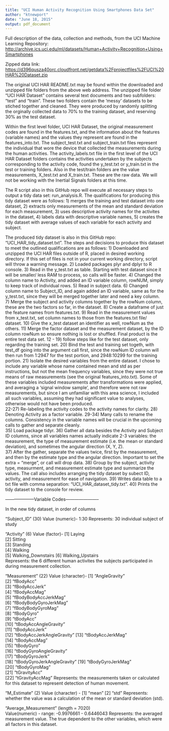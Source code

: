 ```yaml
---
title: "UCI Human Activity Recognition Using Smartphones Data Set"
author: "ktnewport"
date: "June 18, 2015"
output: pdf_document
---
```


Full description of the data, collection and methods, from the UCI Machine Learning Repository:
<http://archive.ics.uci.edu/ml/datasets/Human+Activity+Recognition+Using+Smartphones>

Zipped data link: <https://d396qusza40orc.cloudfront.net/getdata%2Fprojectfiles%2FUCI%20HAR%20Dataset.zip>

  The original UCI HAR README.txt may be found within the downloaded and unzipped file folders from the above web address.  The unzipped file folder "UCI HAR Dataset" contains several text documents and two subfolders: "test" and "train".  These two folders contain the 'messy' datasets to be stiched together and cleaned.  They were produced by randomly splitting the orginally collected data to 70% to the training dataset, and reserving 30% as the test dataset.  
  
  Within the first level folder, UCI HAR Dataset, the original measurement codes are found in the features.txt, and the information about the features (variable names) and the values they represent are found in the features_into.txt.  The subject_test.txt and subject_train.txt files represent the individual that wore the device that collected the measurements during the human activities.  The activity_labels.txt file in the first level of the UCI HAR Dataset folders contains the activities undertaken by the subjects corresponding to the activity code, found the y_test.txt or y_train.txt in the test or training folders.  Also in the test/train folders are the value measurements, X_test.txt and X_train.txt.  These are the raw data.  We will not be working with the Inertial Signals folders at this time.   

The R script also in this GitHub repo will execute all necessary steps to output a tidy data set: run_analysis.R.  The qualifications for producing this tidy dataset were as follows: 1) merges the training and test dataset into one dataset, 2) extracts only measurements of the mean and standard deviation for each measurement, 3) uses descriptive activity names for the activites in the dataset, 4) labels data with descriptive variable names, 5) creates the tidy dataset with average values of each variable for each activity and subject.  

The produced tidy dataset is also in this GitHub repo: "UCI_HAR_tidy_dataset.txt".  The steps and decisions to produce this dataset to meet the outlined qualifications are as follows:
1) Downloaded and unzipped the UCI HAR files outside of R, placed in desired working directory.  If this set of files is not in your current working directory, script will throw a warning message.
2) Loaded packages plyr and dplyr to R console.
3) Read in the y_test.txt as table.  Starting with test dataset since it will be smaller/ less RAM to process, so calls will be faster. 
4) Changed the column name to Activity, and added an ID variable column, rowNUM, simply to keep track of individual rows.
5) Read in subject data.
6) Changed column name to Subject_ID, and again added an ID variable, same as for the y_test.txt, since they will be merged together later and need a key column.
7) Merge the subject and activity columns together by the rowNum column, these are the two factors so far, in the dataset.
8) Create a dataframe of just the feature names from features.txt.
9) Read in the measurement values from x_test.txt, set column names to those from the features.txt file/ dataset.
10) Give the x_test dataset an identifier as well, rowNum as the others.
11) Merge the factor dataset and the measurement dataset, by the ID column rowNum so ensure nothing is lost or shuffled.  Final product is the entire test data set.
12 - 19) follow steps like for the test dataset, only regarding the training set.
20) Bind the test and training set togeth, with test_df going into the argument call first, since the rowNum ID column will then run from 1:2947 for the test portion, and 2948:10299 for the training portion.
21) Isolate the desired variables from the entire dataset.  I chose to include any variable whose name contained mean and std as per instructions, but not the mean frequency variables, since they were not true means of raw measurements (see the original features_into.txt).  Some of these variables included measurements after transformations were applied, and averaging a 'signal window sample', and therefore were not raw measurements, but since I am unfamiliar with this area science, I included all such variables, assuming they had significant value to analyses, otherwise would not have been produced.    
22-27) Re-labeling the activity codes to the activity names for clarity.
28) Denoting Activity as a factor variable.
29-34) Many calls to rename the columns.  Consistency in the variable names will be crucial in the upcoming calls to gather and separate cleanly.  
35) Load package tidyr.
36) Gather all data besides the Activity and Subject ID columns, since all variables names actually indicate 2-3 variables: the measurement, the type of measurement estimate (i.e. the mean or standard deviation), and sometimes the angular direction (X, Y, Z).  
37)  After the gather, separate the values twice, first by the measurement, and then by the estimate type and the angular direction.  Important to set the extra = "merge", or call will drop data.
38) Group by the subject, activity type, measurment, and measurement estimate type and summarize the values.  The call also includes arranging the tidy dataset by subect ID, activity, and measurement for ease of navigation.
39)  Writes data table to a txt file with comma separation: "UCI_HAR_dataset_tidy.txt".
40) Prints the tidy dataset to the console for review. 

--------------------Variable Codes-----------------------

In the new tidy dataset, in order of columns

"Subject_ID" (30)
  Value (numeric)- 1:30
  Represents: 30 individual subject of study
  
"Activity" (6)
  Value (factor)- 
  [1] Laying             
  [2] Sitting           
  [3] Standing           
  [4] Walking           
  [5] Walking_Downstairs 
  [6] Walking_Upstairs  
  Represents: the 6 different human activites the     subjects participated in during measurement collection.

"Measurement" (22)
  Value (character)-
 [1] "AngleGravity"             
 [2] "fBodyAcc"                 
 [3] "fBodyAccJerk"             
 [4] "fBodyAccMag"              
 [5] "fBodyBodyAccJerkMag"      
 [6] "fBodyBodyGyroJerkMag"     
 [7] "fBodyBodyGyroMag"         
 [8] "fBodyGyro"                
 [9] "tBodyAcc"                 
[10] "tBodyAccAngleGravity"     
[11] "tBodyAccJerk"             
[12] "tBodyAccJerkAngleGravity" 
[13] "tBodyAccJerkMag"          
[14] "tBodyAccMag"              
[15] "tBodyGyro"                
[16] "tBodyGyroAngleGravity"    
[17] "tBodyGyroJerk"            
[18] "tBodyGyroJerkAngleGravity"
[19] "tBodyGyroJerkMag"         
[20] "tBodyGyroMag"             
[21] "tGravityAcc"              
[22] "tGravityAccMag" 
  Represents: the measurements taken or calculated for this dataset to represent detection of human movement.
  
"M_Estimate" (2)
  Value (character) -
  [1] "mean" 
  [2] "std" 
  Represents: whether the value was a calculation of the mean or standard deviation (std).
  
"Average_Measurement" (length = 7020)  
  Value(numeric) - range: -0.9976661 - 0.6446043
  Represents: the averaged measurement value.  The true dependent to the other variables, which were all factors in this dataset.  




